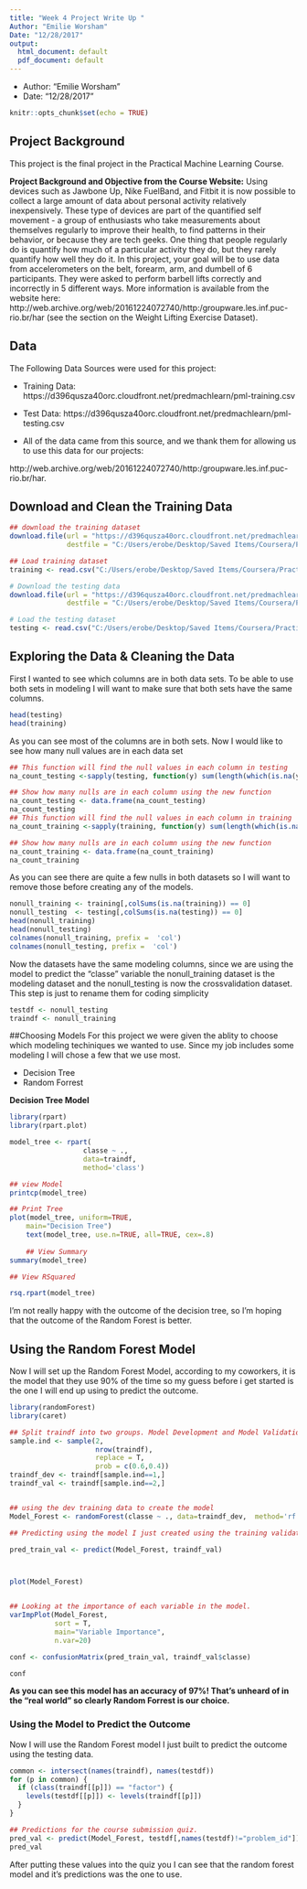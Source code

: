 ```yaml
---
title: "Week 4 Project Write Up "
Author: "Emilie Worsham"
Date: "12/28/2017"
output:
  html_document: default
  pdf_document: default
---
```

- Author: "Emilie Worsham"
- Date: "12/28/2017"
```r
knitr::opts_chunk$set(echo = TRUE)
```

## Project Background
This project is the final project in the Practical Machine Learning Course. 

**Project Background and Objective from the Course Website:**
Using devices such as Jawbone Up, Nike FuelBand, and Fitbit it is now possible to collect a large amount of data about personal activity relatively inexpensively. These type of devices are part of the quantified self movement - a group of enthusiasts who take measurements about themselves regularly to improve their health, to find patterns in their behavior, or because they are tech geeks. One thing that people regularly do is quantify how much of a particular activity they do, but they rarely quantify how well they do it. In this project, your goal will be to use data from accelerometers on the belt, forearm, arm, and dumbell of 6 participants. They were asked to perform barbell lifts correctly and incorrectly in 5 different ways. More information is available from the website here: http://web.archive.org/web/20161224072740/http:/groupware.les.inf.puc-rio.br/har (see the section on the Weight Lifting Exercise Dataset).

## Data

The Following Data Sources were used for this project:

- Training Data: 
https://d396qusza40orc.cloudfront.net/predmachlearn/pml-training.csv

- Test Data:
https://d396qusza40orc.cloudfront.net/predmachlearn/pml-testing.csv

- All of the data came from this source, and we thank them for allowing us to use this data for our projects:

 http://web.archive.org/web/20161224072740/http:/groupware.les.inf.puc-rio.br/har. 

## Download and Clean the Training Data 

```r

## download the training dataset 
download.file(url = "https://d396qusza40orc.cloudfront.net/predmachlearn/pml-training.csv", 
              destfile = "C:/Users/erobe/Desktop/Saved Items/Coursera/Practical_Machine_learning/Practical_Machine_Learning/pml-training.csv")

## Load training dataset
training <- read.csv("C:/Users/erobe/Desktop/Saved Items/Coursera/Practical_Machine_learning/Practical_Machine_Learning/pml-training.csv", na.strings=c("NA","#DIV/0!",""))

# Download the testing data
download.file(url = "https://d396qusza40orc.cloudfront.net/predmachlearn/pml-testing.csv", 
              destfile = "C:/Users/erobe/Desktop/Saved Items/Coursera/Practical_Machine_learning/Practical_Machine_Learning/pml-testing.csv")

# Load the testing dataset
testing <- read.csv("C:/Users/erobe/Desktop/Saved Items/Coursera/Practical_Machine_learning/Practical_Machine_Learning/pml-testing.csv", na.strings=c("NA","#DIV/0!",""))

```


## Exploring the Data & Cleaning the Data
First I wanted to see which columns are in both data sets. To be able to use both sets in modeling I will want to make sure that both sets have the same columns. 
```r
head(testing)
head(training)
```

As you can see most of the columns are in both sets. Now I would like to see how many null values are in each data set 
```r
## This function will find the null values in each column in testing 
na_count_testing <-sapply(testing, function(y) sum(length(which(is.na(y)))))

## Show how many nulls are in each column using the new function 
na_count_testing <- data.frame(na_count_testing)
na_count_testing
## This function will find the null values in each column in training 
na_count_training <-sapply(training, function(y) sum(length(which(is.na(y)))))

## Show how many nulls are in each column using the new function 
na_count_training <- data.frame(na_count_training)
na_count_training

```

As you can see there are quite a few nulls in both datasets so I will want to remove those before creating any of the models. 

```r
nonull_training <- training[,colSums(is.na(training)) == 0] 
nonull_testing  <- testing[,colSums(is.na(testing)) == 0] 
head(nonull_training)
head(nonull_testing)
colnames(nonull_training, prefix =  'col')
colnames(nonull_testing, prefix =  'col')
```

Now the datasets have the same modeling columns, since we are using the model to predict the  "classe" variable the nonull_training dataset is the modeling dataset and the nonull_testing is now the crossvalidation dataset. This step is just to rename them for coding simplicity 

```r
testdf <- nonull_testing
traindf <- nonull_training
```


##Choosing Models
For this project we were given the ablity to choose which modeling techiniques we wanted to use. Since my job includes some modeling I will chose a few that we use most. 

- Decision Tree
- Random Forrest 



**Decision Tree Model**
```r
library(rpart)
library(rpart.plot)

model_tree <- rpart(
                  classe ~ ., 
                  data=traindf,
                  method='class')

## view Model 
printcp(model_tree)

## Print Tree
plot(model_tree, uniform=TRUE, 
   	main="Decision Tree")
    text(model_tree, use.n=TRUE, all=TRUE, cex=.8)
    
    ## View Summary 
summary(model_tree)

## View RSquared

rsq.rpart(model_tree)
```
I'm not really happy with the outcome of the decision tree, so I'm hoping that the outcome of the Random Forest is better. 



## Using the Random Forest Model

Now I will set up the Random Forest Model, according to my coworkers, it is the model that they use 90% of the time so my guess before i get started is the one I will end up using to predict the outcome. 

```r
library(randomForest)
library(caret)

## Split traindf into two groups. Model Development and Model Validation. 
sample.ind <- sample(2, 
                     nrow(traindf),
                     replace = T,
                     prob = c(0.6,0.4))
traindf_dev <- traindf[sample.ind==1,]
traindf_val <- traindf[sample.ind==2,]


## using the dev training data to create the model 
Model_Forest <- randomForest(classe ~ ., data=traindf_dev,  method='rf', ntree=2)

## Predicting using the model I just created using the training validation data set. 

pred_train_val <- predict(Model_Forest, traindf_val)



plot(Model_Forest)


## Looking at the importance of each variable in the model. 
varImpPlot(Model_Forest,
           sort = T,
           main="Variable Importance",
           n.var=20)

conf <- confusionMatrix(pred_train_val, traindf_val$classe)

conf


```


**As you can see this model has an accuracy of 97%! That's unheard of in the "real world" so clearly Random Forrest is our choice.**



### Using the Model to Predict the Outcome

Now I will use the Random Forest model I just built to predict the outcome using the testing data. 


```r
common <- intersect(names(traindf), names(testdf)) 
for (p in common) { 
  if (class(traindf[[p]]) == "factor") { 
    levels(testdf[[p]]) <- levels(traindf[[p]]) 
  } 
}

## Predictions for the course submission quiz. 
pred_val <- predict(Model_Forest, testdf[,names(testdf)!="problem_id"])
pred_val

```

After putting these values into the quiz you I can see that the random forest model and it's predictions was the one to use. 




